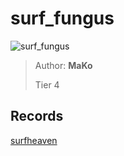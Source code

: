 
# surf_fungus

![surf_fungus](https://raw.githubusercontent.com/Sayt123/SurfMapPics/Maps-and-bonuses/csgo/surf_fungus.jpg)

> Author: **MaKo**
>
> Tier 4

## Records

[surfheaven](https://surfheaven.eu/map/surf_fungus)
